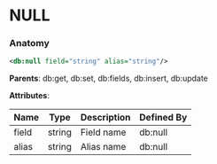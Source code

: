 # NULL

### Anatomy

```xml
<db:null field="string" alias="string"/>
```

**Parents**: db:get, db:set, db:fields, db:insert, db:update

**Attributes**:

| Name | Type | Description | Defined By |
| ---- | ---- | ----------- | ---------- |
| field | string | Field name | db:null |
| alias | string | Alias name | db:null |


